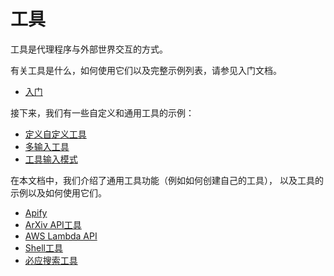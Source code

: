 工具
=================================================



工具是代理程序与外部世界交互的方式。
 



有关工具是什么，如何使用它们以及完整示例列表，请参见入门文档。
 



* [入门](tools/getting_started)




接下来，我们有一些自定义和通用工具的示例：
 



* [定义自定义工具](tools/custom_tools)
* [多输入工具](tools/multi_input_tool)
* [工具输入模式](tools/tool_input_validation)




在本文档中，我们介绍了通用工具功能（例如如何创建自己的工具），
以及工具的示例以及如何使用它们。
 



* [Apify](tools/examples/apify)
* [ArXiv API工具](tools/examples/arxiv)
* [AWS Lambda API](tools/examples/awslambda)
* [Shell工具](tools/examples/bash)
* [必应搜索工具](tools/examples/bing)